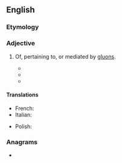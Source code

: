 ==English==

===Etymology===
{{suffix|en|gluon|ic}}

===Adjective===
{{en-adj}}

# {{lb|en|physics}} Of, pertaining to, or mediated by [[gluon]]s.
#* {{quote-journal|en|date=1993 August|author={{w|Madhusree Mukerjee}}|title=CEBAF readies its electron beam for studies of nucleons and nuclei|journal={{w|Physics Today}}|volume=46|number=8|doi=10.1063/1.2809000|page=19|passage=The two steps in the gluing of matter—quarks into nucleons, and nucleons into nuclei—remain mysterious, and both will be investigated at {{smallcaps|cebaf}}. A series of experiments on [[hadronic]] excitations will probe the consistent quark model; others will look for '''gluonic''' states or for strange quarks inside the proton or neutron.}}
#* {{quote-web|en|date=2014-03-25|author=Leo Williams|title=Titan Project explores the smallest building blocks of matter|work={{w|Oak Ridge National Laboratory}}|url=https://www.ornl.gov/news/titan-project-explores-smallest-building-blocks-matter|passage=GlueX is an experiment located at the Jefferson Lab, whose purpose is to study nuclear confinement by mapping the spectrum of exotic mesons generated by the excitation of the '''gluonic''' field binding the quarks.}}
#* {{quote-journal|en|date=2017-05-03|author=Cheyenne MacDonald|quotee=Curtis Meyer|title=Department of Energy's Virginia accelerator reveals breakthrough in detecting potential new form of matter|journal={{w|Daily Mail}}|url=http://www.dailymail.co.uk/sciencetech/article-4471610/Breakthrough-detecting-potential-new-form-matter.html|passage=A hybrid meson is one with that strong '''gluonic''' field being excited. We hope to show that this ‘excited’ '''gluonic''' field is an important constituent of matter.}}

====Translations====
{{trans-top|mediated by gluons}}
* French: {{t+|fr|gluonique}}
* Italian: {{t+|it|gluonico}}
{{trans-mid}}
* Polish: {{t|pl|gluonowy|m}}
{{trans-bottom}}

===Anagrams===
* {{anagrams|en|a=cgilnou|coil gun|coilgun|unlogic}}